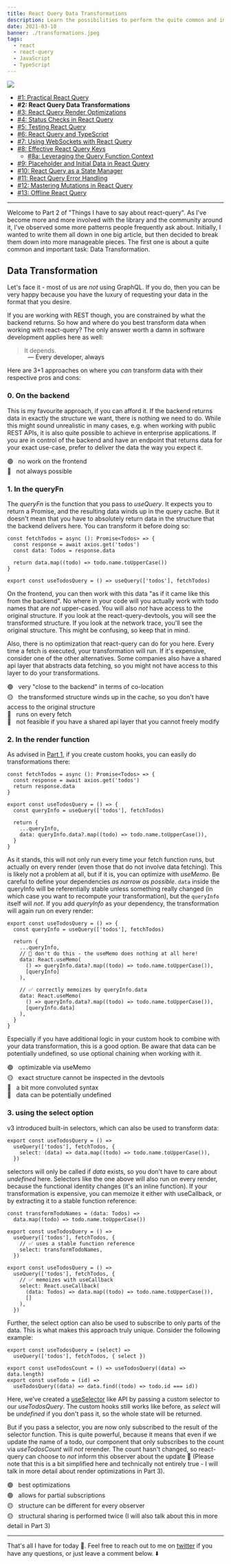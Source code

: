 ```yaml
---
title: React Query Data Transformations
description: Learn the possibilities to perform the quite common and important task of transforming your data with react-query
date: 2021-03-10
banner: ./transformations.jpeg
tags:
  - react
  - react-query
  - JavaScript
  - TypeScript
---
```



<img src="./transformations.jpeg" />

<Attribution name="Joshua Sukoff" url="https://unsplash.com/@joshuas" />

- [#1: Practical React Query](practical-react-query)
- <b>#2: React Query Data Transformations</b>
- [#3: React Query Render Optimizations](react-query-render-optimizations)
- [#4: Status Checks in React Query](status-checks-in-react-query)
- [#5: Testing React Query](testing-react-query)
- [#6: React Query and TypeScript](react-query-and-type-script)
- [#7: Using WebSockets with React Query](using-web-sockets-with-react-query)
- [#8: Effective React Query Keys](effective-react-query-keys)
  - [#8a: Leveraging the Query Function Context](leveraging-the-query-function-context)
- [#9: Placeholder and Initial Data in React Query](placeholder-and-initial-data-in-react-query)
- [#10: React Query as a State Manager](react-query-as-a-state-manager)
- [#11: React Query Error Handling](react-query-error-handling)
- [#12: Mastering Mutations in React Query](mastering-mutations-in-react-query)
- [#13: Offline React Query](offline-react-query)

---

Welcome to Part 2 of "Things I have to say about react-query". As I've become more and more involved with the library and the community around it, I've observed some more patterns people frequently ask about. Initially, I wanted to write them all down in one big article, but then decided to break them down into more manageable pieces. The first one is about a quite common and important task: Data Transformation.

## Data Transformation

Let's face it - most of us are _not_ using GraphQL. If you do, then you can be very happy because you have the luxury of requesting your data in the format that you desire.

If you are working with REST though, you are constrained by what the backend returns. So how and where do you best transform data when working with react-query? The only answer worth a damn in software development applies here as well:

> It depends.

<p style="padding-left: 3rem; margin-top: -1rem">
  — Every developer, always
</p>

Here are 3+1 approaches on where you _can_ transform data with their respective pros and cons:

### 0. On the backend

This is my favourite approach, if you can afford it. If the backend returns data in exactly the structure we want, there is nothing we need to do. While this might sound unrealistic in many cases, e.g. when working with public REST APIs, it is also quite possible to achieve in enterprise applications. If you are in control of the backend and have an endpoint that returns data for your exact use-case, prefer to deliver the data the way you expect it.

🟢 &nbsp; no work on the frontend<br/>
🔴 &nbsp; not always possible

### 1. In the queryFn

The _queryFn_ is the function that you pass to _useQuery_. It expects you to return a Promise, and the resulting data winds up in the query cache. But it doesn't mean that you have to absolutely return data in the structure that the backend delivers here. You can transform it before doing so:

```ts:title=queryFn-transformation
const fetchTodos = async (): Promise<Todos> => {
  const response = await axios.get('todos')
  const data: Todos = response.data

  return data.map((todo) => todo.name.toUpperCase())
}

export const useTodosQuery = () => useQuery(['todos'], fetchTodos)
```

On the frontend, you can then work with this data "as if it came like this from the backend". No where in your code will you actually work with todo names that are _not_ upper-cased. You will also _not_ have access to the original structure. If you look at the react-query-devtools, you will see the transformed structure. If you look at the network trace, you'll see the original structure. This might be confusing, so keep that in mind.

Also, there is no optimization that react-query can do for you here. Every time a fetch is executed, your transformation will run. If it's expensive, consider one of the other alternatives. Some companies also have a shared api layer that abstracts data fetching, so you might not have access to this layer to do your transformations.

🟢 &nbsp; very "close to the backend" in terms of co-location<br/>
🟡 &nbsp; the transformed structure winds up in the cache, so you don't have access to the original structure<br/>
🔴 &nbsp; runs on every fetch<br/>
🔴 &nbsp; not feasible if you have a shared api layer that you cannot freely modify

### 2. In the render function

As advised in [Part 1](practical-react-query), if you create custom hooks, you can easily do transformations there:

```ts:title=render-transformation
const fetchTodos = async (): Promise<Todos> => {
  const response = await axios.get('todos')
  return response.data
}

export const useTodosQuery = () => {
  const queryInfo = useQuery(['todos'], fetchTodos)

  return {
    ...queryInfo,
    data: queryInfo.data?.map((todo) => todo.name.toUpperCase()),
  }
}
```

As it stands, this will not only run every time your fetch function runs, but actually on every render (even those that do not involve data fetching). This is likely not a problem at all, but if it is, you can optimize with _useMemo_. Be careful to define your dependencies _as narrow as possible_. `data` inside the queryInfo will be referentially stable unless something really changed (in which case you want to recompute your transformation), but the `queryInfo` itself will _not_. If you add _queryInfo_ as your dependency, the transformation will again run on every render:

```ts:title=useMemo-dependencies
export const useTodosQuery = () => {
  const queryInfo = useQuery(['todos'], fetchTodos)

  return {
    ...queryInfo,
    // 🚨 don't do this - the useMemo does nothing at all here!
    data: React.useMemo(
      () => queryInfo.data?.map((todo) => todo.name.toUpperCase()),
      [queryInfo]
    ),

    // ✅ correctly memoizes by queryInfo.data
    data: React.useMemo(
      () => queryInfo.data?.map((todo) => todo.name.toUpperCase()),
      [queryInfo.data]
    ),
  }
}
```

Especially if you have additional logic in your custom hook to combine with your data transformation, this is a good option. Be aware that data can be potentially undefined, so use optional chaining when working with it.

🟢 &nbsp; optimizable via useMemo<br/>
🟡 &nbsp; exact structure cannot be inspected in the devtools<br/>
🔴 &nbsp; a bit more convoluted syntax<br/>
🔴 &nbsp; data can be potentially undefined<br/>

### 3. using the select option

v3 introduced built-in selectors, which can also be used to transform data:

```ts:title=select-transformation
export const useTodosQuery = () =>
  useQuery(['todos'], fetchTodos, {
    select: (data) => data.map((todo) => todo.name.toUpperCase()),
  })
```

selectors will only be called if _data_ exists, so you don't have to care about _undefined_ here. Selectors like the one above will also run on every render, because the functional identity changes (it's an inline function). If your transformation is expensive, you can memoize it either with useCallback, or by extracting it to a stable function reference:

```ts:title=select-memoizations
const transformTodoNames = (data: Todos) =>
  data.map((todo) => todo.name.toUpperCase())

export const useTodosQuery = () =>
  useQuery(['todos'], fetchTodos, {
    // ✅ uses a stable function reference
    select: transformTodoNames,
  })

export const useTodosQuery = () =>
  useQuery(['todos'], fetchTodos, {
    // ✅ memoizes with useCallback
    select: React.useCallback(
      (data: Todos) => data.map((todo) => todo.name.toUpperCase()),
      []
    ),
  })
```

Further, the select option can also be used to subscribe to only parts of the data. This is what makes this approach truly unique. Consider the following example:

```js:title=select-partial-subscriptions
export const useTodosQuery = (select) =>
  useQuery(['todos'], fetchTodos, { select })

export const useTodosCount = () => useTodosQuery((data) => data.length)
export const useTodo = (id) =>
  useTodosQuery((data) => data.find((todo) => todo.id === id))
```

Here, we've created a [useSelector](https://react-redux.js.org/api/hooks#useselector) like API by passing a custom selector to our _useTodosQuery_. The custom hooks still works like before, as _select_ will be _undefined_ if you don't pass it, so the whole state will be returned.

But if you pass a selector, you are now only subscribed to the result of the selector function. This is quite powerful, because it means that even if we update the name of a todo, our component that only subscribes to the count via _useTodosCount_ will _not_ rerender. The count hasn't changed, so react-query can choose to _not_ inform this observer about the update 🥳 (Please note that this is a bit simplified here and technically not entirely true - I will talk in more detail about render optimizations in Part 3).

🟢 &nbsp; best optimizations<br/>
🟢 &nbsp; allows for partial subscriptions<br/>
🟡 &nbsp; structure can be different for every observer<br/>
🟡 &nbsp; structural sharing is performed twice (I will also talk about this in more detail in Part 3)

---

That's all I have for today 👋. Feel free to reach out to me on [twitter](https://twitter.com/tkdodo)
if you have any questions, or just leave a comment below. ⬇️

<Comments />
